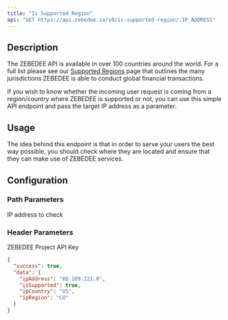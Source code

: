 ```yaml
---
title: "Is Supported Region"
api: "GET https://api.zebedee.io/v0/is-supported-region/:IP_ADDRESS"
---
```


## Description

The ZEBEDEE API is available in over 100 countries around the world. For a full list please see our [Supported Regions](https://zebedee.io/countries) page that outlines the many jurisdictions ZEBEDEE is able to conduct global financial transactions.

If you wish to know whether the incoming user request is coming from a region/country where ZEBEDEE is supported or not, you can use this simple API endpoint and pass the target IP address as a parameter.

## Usage

The idea behind this endpoint is that in order to serve your users the best way possible, you should check where they are located and ensure that they can make use of ZEBEDEE services.

## Configuration

### Path Parameters

<ParamField required path="IP_ADDRESS" type="string">
  IP address to check
</ParamField>

### Header Parameters

<ParamField required header="apikey" type="string">
  ZEBEDEE Project API Key
</ParamField>

<CodeGroup />

<ResponseExample>

```json Response
{
  "success": true,
  "data": {
    "ipAddress": "66.109.221.0",
    "isSupported": true,
    "ipCountry": "US",
    "ipRegion": "CO"
  }
}
```

</ResponseExample>
